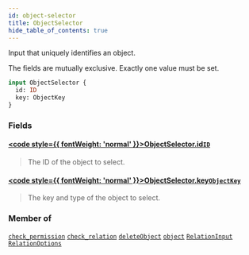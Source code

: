 ```yaml
---
id: object-selector
title: ObjectSelector
hide_table_of_contents: true
---
```








Input that uniquely identifies an object.

The fields are mutually exclusive. Exactly one value must be set.

```graphql
input ObjectSelector {
  id: ID
  key: ObjectKey
}
```


### Fields

#### [<code style={{ fontWeight: 'normal' }}>ObjectSelector.<b>id</b></code>](#)<Bullet />[`ID`](/docs/directory-api-reference/schema/common/scalars/id) <Badge class="secondary" text="scalar"/> <Badge class="secondary" text="common"/>
> The ID of the object to select.
> 

#### [<code style={{ fontWeight: 'normal' }}>ObjectSelector.<b>key</b></code>](#)<Bullet />[`ObjectKey`](/docs/directory-api-reference/schema/objects/inputs/object-key) <Badge class="secondary" text="input"/> <Badge class="secondary" text="objects"/>
> The key and type of the object to select.
> 



### Member of

[`check_permission`](/docs/directory-api-reference/schema/permissions/queries/check-permission)  <Badge class="secondary" text="query"/><Bullet />[`check_relation`](/docs/directory-api-reference/schema/relations/queries/check-relation)  <Badge class="secondary" text="query"/><Bullet />[`deleteObject`](/docs/directory-api-reference/schema/objects/mutations/delete-object)  <Badge class="secondary" text="mutation"/><Bullet />[`object`](/docs/directory-api-reference/schema/objects/queries/object)  <Badge class="secondary" text="query"/><Bullet />[`RelationInput`](/docs/directory-api-reference/schema/relations/inputs/relation-input)  <Badge class="secondary" text="input"/><Bullet />[`RelationOptions`](/docs/directory-api-reference/schema/objects/inputs/relation-options)  <Badge class="secondary" text="input"/>



